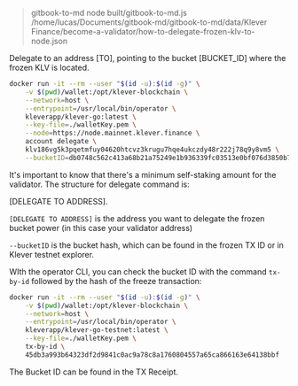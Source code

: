 
> gitbook-to-md
> node built/gitbook-to-md.js /home/lucas/Documents/gitbook-md/gitbook-to-md/data/Klever Finance/become-a-validator/how-to-delegate-frozen-klv-to-node.json

Delegate to an address [TO], pointing to the bucket [BUCKET_ID] where the frozen KLV is located.

```bash
docker run -it --rm --user "$(id -u):$(id -g)" \
    -v $(pwd)/wallet:/opt/klever-blockchain \
    --network=host \
    --entrypoint=/usr/local/bin/operator \
    kleverapp/klever-go:latest \
    --key-file=./walletKey.pem \
    --node=https://node.mainnet.klever.finance \
    account delegate \
    klv186vg5k3pqetmfuy04620htcvz3krugu7hqe4ukczdy48r222j78q9y8vm5 \
    --bucketID=db0748c562c413a68b21a75249e1b936339fc03513e0bf076d3850b7a81113d2
```



It's important to know that there's a minimum self-staking amount for the validator. The structure for delegate command is:

[DELEGATE TO ADDRESS].

`[DELEGATE TO ADDRESS]` is the address you want to delegate the frozen bucket power (in this case your validator address)

`--bucketID` is the bucket hash, which can be found in the frozen TX ID or in Klever testnet explorer.

WIth the operator CLI, you can check the bucket ID with the command `tx-by-id` followed by the hash of the freeze transaction:

```bash
docker run -it --rm --user "$(id -u):$(id -g)" \
    -v $(pwd)/wallet:/opt/klever-blockchain \
    --network=host \
    --entrypoint=/usr/local/bin/operator \
    kleverapp/klever-go-testnet:latest \
    --key-file=./walletKey.pem \
    tx-by-id \
    45db3a993b64323df2d9841c0ac9a78c8a1760804557a65ca866163e64138bbf
```

 The Bucket ID can be found in the TX Receipt.


